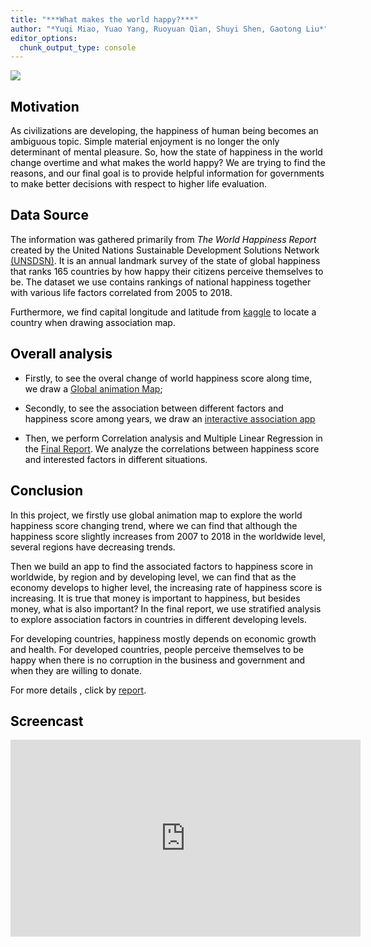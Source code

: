 ```yaml
---
title: "***What makes the world happy?***"
author: "*Yuqi Miao, Yuao Yang, Ruoyuan Qian, Shuyi Shen, Gaotong Liu*"
editor_options: 
  chunk_output_type: console
---
```

<style type = "text/css">

body{ /* Normal */
    font-size: 14px;
    color: black;
}
h1.title {
font-size: 50px;
color: teal;

}l
h2{ /* Header 2 */
font-size: 22px;
color: black;
}
</style>


![](zhuye.PNG)

## Motivation
As civilizations are developing, the happiness of human being becomes an ambiguous topic.  Simple material enjoyment is no longer the only determinant of mental pleasure. So, how the state of happiness in the world change overtime and what makes the world happy? We are trying to find the reasons, and our final goal is to provide helpful information for governments to make better decisions with respect to higher life evaluation.  

## Data Source

The information was gathered primarily from *The World Happiness Report* created by the United Nations Sustainable Development Solutions Network [(UNSDSN)](https://worldhappiness.report/). It is an annual landmark survey of the state of global happiness that ranks 165 countries by how happy their citizens perceive themselves to be. The dataset we use contains rankings of national happiness together with various life factors correlated from 2005 to 2018.

Furthermore, we find capital longitude and latitude from [kaggle](https://www.kaggle.com/sabihaif/world-happiness-report-analysis/data) to locate a country when drawing association map.

## Overall analysis

* Firstly, to see the overal change of world happiness score along time, we draw a [Global animation Map](global_animation_plot.html);

* Secondly, to see the association between different factors and happiness score among years, we draw an [interactive association app](https://yuqimiao.shinyapps.io/Gaotong/)

* Then, we perform Correlation analysis and Multiple Linear Regression in the [Final Report](about.html). We analyze the correlations between happiness score and interested factors in different situations. 

## Conclusion

In this project, we firstly use global animation map to explore the world happiness score changing trend, where we can find that although the happiness score slightly increases from 2007 to 2018 in the worldwide level, several regions have decreasing trends.

Then we build an app to find the associated factors to happiness score in worldwide, by region and by developing level, we can find that as the economy develops to higher level, the increasing rate of happiness score is increasing. It is true that money is important to happiness, but besides money, what is also important? In the final report, we use stratified analysis to explore association factors in countries in different developing levels.

For developing countries, happiness mostly depends on economic growth and health. For developed countries, people perceive themselves to be happy when there is no corruption in the business and government and when they are willing to donate.

For more details , click by [report](about.html).

## Screencast

<iframe width="560" height="315" src="https://www.youtube.com/embed/gCIvLZXb04A" frameborder="0" allow="accelerometer; autoplay; encrypted-media; gyroscope; picture-in-picture" allowfullscreen></iframe>